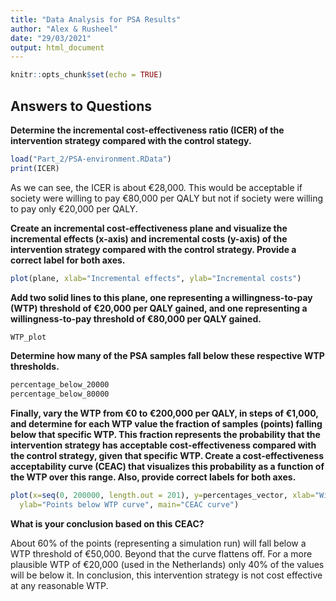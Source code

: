 ```yaml
---
title: "Data Analysis for PSA Results"
author: "Alex & Rusheel"
date: "29/03/2021"
output: html_document
---
```


```r
knitr::opts_chunk$set(echo = TRUE)
```

## Answers to Questions

**Determine the incremental cost-effectiveness ratio (ICER) of the intervention strategy compared
with the control stategy.**

``` r
load("Part_2/PSA-environment.RData")
print(ICER)
```

As we can see, the ICER is about €28,000. This would be acceptable if society were willing to pay €80,000 per QALY but not if society were willing to pay only €20,000 per QALY.

**Create an incremental cost-effectiveness plane and visualize the incremental effects (x-axis) and
incremental costs (y-axis) of the intervention strategy compared with the control strategy.
Provide a correct label for both axes.**

```r
plot(plane, xlab="Incremental effects", ylab="Incremental costs")
```
**Add two solid lines to this plane, one representing a willingness-to-pay (WTP) threshold of
€20,000 per QALY gained, and one representing a willingness-to-pay threshold of €80,000 per
QALY gained.**

```r
WTP_plot
```
**Determine how many of the PSA samples fall below these respective WTP thresholds.**

```r
percentage_below_20000
percentage_below_80000
```
**Finally, vary the WTP from €0 to €200,000 per QALY, in steps of €1,000, and determine for each
WTP value the fraction of samples (points) falling below that specific WTP. This fraction
represents the probability that the intervention strategy has acceptable cost-effectiveness
compared with the control strategy, given that specific WTP. Create a cost-effectiveness
acceptability curve (CEAC) that visualizes this probability as a function of the WTP over this
range. Also, provide correct labels for both axes.**

```r
plot(x=seq(0, 200000, length.out = 201), y=percentages_vector, xlab="Willingness to Pay Threshold",
  ylab="Points below WTP curve", main="CEAC curve")
```

**What is your conclusion based on this CEAC?**

About 60% of the points (representing a simulation run) will fall below a WTP threshold of €50,000. Beyond that the curve flattens off. For a more plausible WTP of €20,000 (used in the Netherlands) only 40% of the values will be below it. In conclusion, this intervention strategy is not cost effective at any reasonable WTP.

